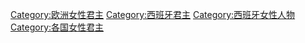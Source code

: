 [[Category:欧洲女性君主|Category:欧洲女性君主]]
[[Category:西班牙君主|Category:西班牙君主]]
[[Category:西班牙女性人物|Category:西班牙女性人物]]
[[Category:各国女性君主|Category:各国女性君主]]